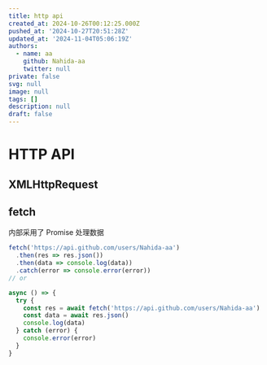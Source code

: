 ```yaml
---
title: http api
created_at: 2024-10-26T00:12:25.000Z
pushed_at: '2024-10-27T20:51:28Z'
updated_at: '2024-11-04T05:06:19Z'
authors:
  - name: aa
    github: Nahida-aa
    twitter: null
private: false
svg: null
image: null
tags: []
description: null
draft: false
---
```

# HTTP API
## XMLHttpRequest
## fetch
内部采用了 Promise 处理数据
```ts
fetch('https://api.github.com/users/Nahida-aa')
  .then(res => res.json())
  .then(data => console.log(data))
  .catch(error => console.error(error))
// or

async () => {
  try {
    const res = await fetch('https://api.github.com/users/Nahida-aa')
    const data = await res.json()
    console.log(data)
  } catch (error) {
    console.error(error)
  }
}
```

